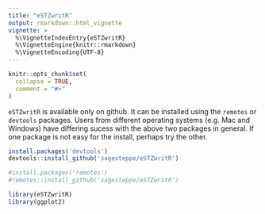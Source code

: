 ```yaml
---
title: "eSTZwritR"
output: rmarkdown::html_vignette
vignette: >
  %\VignetteIndexEntry{eSTZwritR}
  %\VignetteEngine{knitr::rmarkdown}
  %\VignetteEncoding{UTF-8}
---
```


```r
knitr::opts_chunk$set(
  collapse = TRUE,
  comment = "#>"
)
```

`eSTZwritR` is available only on github. 
It can be installed using the `remotes` or `devtools` packages. 
Users from different operating systems (e.g. Mac and Windows) have differing sucess with the above two packages in general. 
If one package is not easy for the install, perhaps try the other. 
```r
install.packages('devtools')
devtools::install_github('sagesteppe/eSTZwritR')

#install.packages('remotes')
#remotes::install_github('sagesteppe/eSTZwritR')
```

```r
library(eSTZwritR)
library(ggplot2)
```

```r

```

